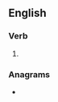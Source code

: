 ==English==

===Verb===
{{head|en|verb form}}

# {{en-past of|sick}}

===Anagrams===
* {{anagrams|en|Edicks}}